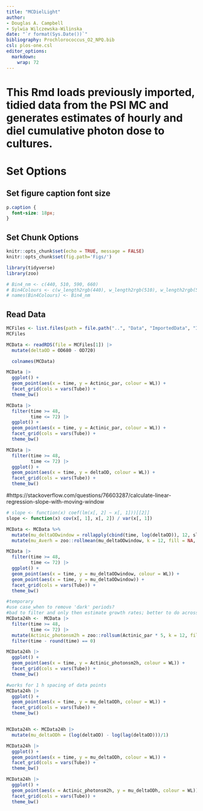 ```yaml
---
title: "MCDielLight"
author:
- Douglas A. Campbell
- Sylwia Wilczewska-Wilinska
date: "`r format(Sys.Date())`"
bibliography: Prochlorococcus_O2_NPQ.bib
csl: plos-one.csl
editor_options: 
  markdown: 
    wrap: 72
---
```

# This Rmd loads previously imported,  tidied data from the PSI MC and generates estimates of hourly and diel cumulative photon dose to cultures.

# Set Options

## Set figure caption font size

```css
p.caption {
  font-size: 18px;
}
```

## Set Chunk Options

```r
knitr::opts_chunk$set(echo = TRUE, message = FALSE)
knitr::opts_chunk$set(fig.path='Figs/')
```

```r
library(tidyverse)
library(zoo)
```

```r
# Bin4_nm <- c(440, 510, 590, 660)
# Bin4Colours <- c(w_length2rgb(440), w_length2rgb(510), w_length2rgb(590), w_length2rgb(660))
# names(Bin4Colours) <- Bin4_nm
```

## Read Data
```r
MCFiles <- list.files(path = file.path("..", "Data", "ImportedData", "ImportedMCData"), full.names = TRUE)
MCFiles

MCData <- readRDS(file = MCFiles[1]) |>
  mutate(deltaOD = OD680 - OD720)

  colnames(MCData)
```

```r
MCData |>
  ggplot() +
  geom_point(aes(x = time, y = Actinic_par, colour = WL)) +
  facet_grid(cols = vars(Tube)) +
  theme_bw()

MCData |>
  filter(time >= 48,
         time <= 72) |>
  ggplot() +
  geom_point(aes(x = time, y = Actinic_par, colour = WL)) +
  facet_grid(cols = vars(Tube)) +
  theme_bw()

MCData |>
  filter(time >= 48,
         time <= 72) |>
  ggplot() +
  geom_point(aes(x = time, y = deltaOD, colour = WL)) +
  facet_grid(cols = vars(Tube)) +
  theme_bw()
```

#https://stackoverflow.com/questions/76603287/calculate-linear-regression-slope-with-moving-window
```r

# slope <- function(x) coef(lm(x[, 2] ~ x[, 1]))[[2]]
slope <- function(x) cov(x[, 1], x[, 2]) / var(x[, 1])

MCData <- MCData %>%
  mutate(mu_deltaODwindow = rollapply(cbind(time, log(deltaOD)), 12, slope, by.column=FALSE, fill=NA)) |>
  mutate(mu_Averh = zoo::rollmean(mu_deltaODwindow, k = 12, fill = NA, align = "right"))

MCData |>
  filter(time >= 48,
         time <= 72) |>
  ggplot() +
  geom_point(aes(x = time, y = mu_deltaODwindow, colour = WL)) +
  geom_point(aes(x = time, y = mu_deltaODwindow)) +
  facet_grid(cols = vars(Tube)) +
  theme_bw()
```


```r
#temporary
#use case_when to remove 'dark' periods?
#bad to filter and only then estimate growth rates; better to do across 1 h window
MCData24h <-  MCData |>
  filter(time >= 48,
         time <= 72) |>
  mutate(Actinic_photonsm2h = zoo::rollsum(Actinic_par * 5, k = 12, fill = NA, align = "right")) |>
  filter(time - round(time) == 0)

MCData24h |>
  ggplot() +
  geom_point(aes(x = time, y = Actinic_photonsm2h, colour = WL)) +
  facet_grid(cols = vars(Tube)) +
  theme_bw()


```

```r
#works for 1 h spacing of data points
MCData24h |>
  ggplot() +
  geom_point(aes(x = time, y = mu_deltaODh, colour = WL)) +
  facet_grid(cols = vars(Tube)) +
  theme_bw()


MCData24h <- MCData24h |>
  mutate(mu_deltaODh = (log(deltaOD) - log(lag(deltaOD)))/1)

MCData24h |>
  ggplot() +
  geom_point(aes(x = time, y = mu_deltaODh, colour = WL)) +
  facet_grid(cols = vars(Tube)) +
  theme_bw()

MCData24h |>
  ggplot() +
  geom_point(aes(x = Actinic_photonsm2h, y = mu_deltaODh, colour = WL)) +
  facet_grid(cols = vars(Tube)) +
  theme_bw()
```

